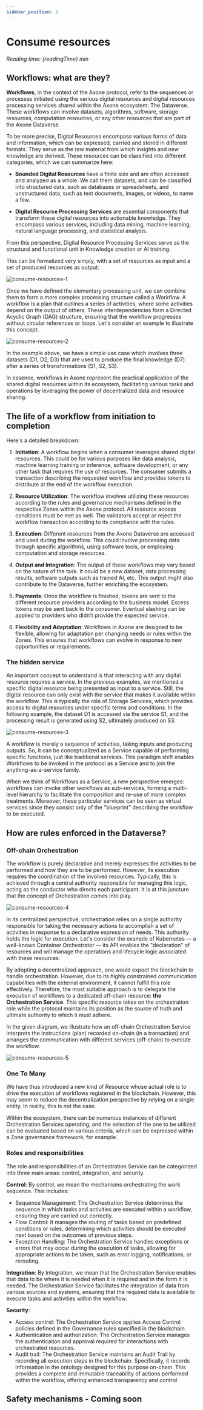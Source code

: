 ```yaml
---
sidebar_position: 3
---
```



# Consume resources

<i>Reading time: {readingTime} min</i>

## Workflows: what are they?

**Workflows**, in the context of the Axone protocol, refer to the sequences or processes initiated using the various digital resources and digital resources processing services shared within the Axone ecosystem: The Dataverse. These workflows can involve datasets, algorithms, software, storage resources, computation resources, or any other resources that are part of the Axone Dataverse.

To be more precise, Digital Resources encompass various forms of data and information, which can be expressed, carried and stored in different formats. They serve as the raw material from which insights and new knowledge are derived. These resources can be classified into different categories, which we can summarize here:

- **Bounded Digital Resources** have a finite size and are often accessed and analyzed as a whole. We call them datasets, and can be classified into structured data, such as databases or spreadsheets, and unstructured data, such as text documents, images, or videos, to name a few.

- **Digital Resource Processing Services** are essential components that transform these digital resources into actionable knowledge. They encompass various services, including data mining, machine learning, natural language processing, and statistical analysis.

From this perspective, Digital Resource Processing Services serve as the structural and functional unit in Knowledge creation or AI training.

This can be formalized very simply, with a set of resources as input and a set of produced resources as output:

![consume-resources-1](/img/content/academy/consume-resources-1.webp)

Once we have defined the elementary processing unit, we can combine them to form a more complex processing structure called a Workflow.
A workflow is a plan that outlines a series of activities, where some activities depend on the output of others. These interdependencies form a Directed Acyclic Graph (DAG) structure, ensuring that the workflow progresses without circular references or loops.
Let's consider an example to illustrate this concept:

![consume-resources-2](/img/content/academy/consume-resources-2.webp)

In the example above, we have a simple use case which involves three datasets (D1, D2, D3) that are used to produce the final knowledge (D7) after a series of transformations (S1, S2, S3).

In essence, workflows in Axone represent the practical application of the shared digital resources within its ecosystem, facilitating various tasks and operations by leveraging the power of decentralized data and resource sharing.

## The life of a workflow from initiation to completion

Here's a detailed breakdown:

1. **Initiation**: A workflow begins when a consumer leverages shared digital resources. This could be for various purposes like data analysis, machine learning training or inference, software development, or any other task that requires the use of resources. The consumer submits a transaction describing the requested workflow and provides tokens to distribute at the end of the workflow execution.

2. **Resource Utilization**: The workflow involves utilizing these resources according to the rules and governance mechanisms defined in the respective Zones within the Axone protocol. All resource access conditions must be met as well. The validators accept or reject the workflow transaction according to its compliance with the rules.

3. **Execution**: Different resources from the Axone Dataverse are accessed and used during the workflow. This could involve processing data through specific algorithms, using software tools, or employing computation and storage resources.

4. **Output and Integration**: The output of these workflows may vary based on the nature of the task. It could be a new dataset, data processing results, software outputs such as trained AI, etc. This output might also contribute to the Dataverse, further enriching the ecosystem.

5. **Payments**: Once the workflow is finished, tokens are sent to the different resource providers according to the business model. Excess tokens may be sent back to the consumer. Eventual slashing can be applied to providers who didn't provide the expected service.

6. **Flexibility and Adaptation**: Workflows in Axone are designed to be flexible, allowing for adaptation per changing needs or rules within the Zones. This ensures that workflows can evolve in response to new opportunities or requirements.

### The hidden service

An important concept to understand is that interacting with any digital resource requires a service. In the previous examples, we mentioned a specific digital resource being presented as input to a service. Still, the digital resource can only exist with the service that makes it available within the workflow. This is typically the role of Storage Services, which provides access to digital resources under specific terms and conditions.
In the following example, the dataset D1 is accessed via the service S1, and the processing result is generated using S2, ultimately produced on S3.

![consume-resources-3](/img/content/academy/consume-resources-3.webp)

A workflow is merely a sequence of activities, taking inputs and producing outputs. So, it can be conceptualized as a Service capable of performing specific functions, just like traditional services. This paradigm shift enables Workflows to be invoked in the protocol as a Service and to join the anything-as-a-service family.

When we think of Workflows as a Service, a new perspective emerges: workflows can invoke other workflows as sub-services, forming a multi-level hierarchy to facilitate the composition and re-use of more complex treatments. Moreover, these particular services can be seen as virtual services since they consist only of the "blueprint" describing the workflow to be executed.

## How are rules enforced in the Dataverse?

### Off-chain Orchestration

The workflow is purely declarative and merely expresses the activities to be performed and how they are to be performed. However, its execution requires the coordination of the involved resources. Typically, this is achieved through a central authority responsible for managing this logic, acting as the conductor who directs each participant. It is at this juncture that the concept of Orchestration comes into play.

![consume-resources-4](/img/content/academy/consume-resources-4.webp)

In its centralized perspective, orchestration relies on a single authority responsible for taking the necessary actions to accomplish a set of activities in response to a declarative expression of needs. This authority holds the logic for execution. Let's consider the example of Kubernetes — a well-known Container Orchestrator — its API enables the "declaration" of resources and will manage the operations and lifecycle logic associated with these resources.

By adopting a decentralized approach, one would expect the blockchain to handle orchestration. However, due to its highly constrained communication capabilities with the external environment, it cannot fulfill this role effectively. Therefore, the most suitable approach is to delegate the execution of workflows to a dedicated off-chain resource: **the Orchestration Service**. This specific resource takes on the orchestration role while the protocol maintains its position as the source of truth and ultimate authority to which it must adhere.

In the given diagram, we illustrate how an off-chain Orchestration Service interprets the instructions (plan) recorded on-chain (in a transaction) and arranges the communication with different services (off-chain) to execute the workflow.

![consume-resources-5](/img/content/academy/consume-resources-5.webp)

### One To Many

We have thus introduced a new kind of Resource whose actual role is to drive the execution of workflows registered in the blockchain. However, this may seem to reduce the decentralization perspective by relying on a single entity. In reality, this is not the case.

Within the ecosystem, there can be numerous instances of different Orchestration Services operating, and the selection of the one to be utilized can be evaluated based on various criteria, which can be expressed within a Zone governance framework, for example.

### Roles and responsibilities

The role and responsibilities of an Orchestration Service can be categorized into three main areas: control, integration, and security.

**Control**: By control, we mean the mechanisms orchestrating the work sequence. This includes:

- Sequence Management: The Orchestration Service determines the sequence in which tasks and activities are executed within a workflow, ensuring they are carried out correctly.
- Flow Control: It manages the routing of tasks based on predefined conditions or rules, determining which activities should be executed next based on the outcomes of previous steps.
- Exception Handling: The Orchestration Service handles exceptions or errors that may occur during the execution of tasks, allowing for appropriate actions to be taken, such as error logging, notifications, or rerouting.

**Integration**: By Integration, we mean that the Orchestration Service enables that data to be where it is needed when it is required and in the form it is needed. The Orchestration Service facilitates the integration of data from various sources and systems, ensuring that the required data is available to execute tasks and activities within the workflow.

**Security**:

- Access control: The Orchestration Service applies Access Control policies defined in the Governance rules specified in the blockchain.
- Authentication and authorization: The Orchestration Service manages the authentication and approval required for interactions with orchestrated resources.
- Audit trail: The Orchestration Service maintains an Audit Trail by recording all execution steps in the blockchain. Specifically, it records information in the ontology designed for this purpose on-chain. This provides a complete and immutable traceability of actions performed within the workflow, offering enhanced transparency and control.

## Safety mechanisms - Coming soon

<Quiz quiz={quiz}/>
